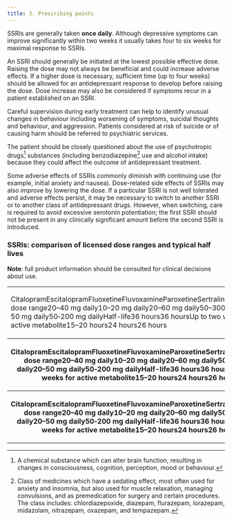 ```yaml
---
title: 3. Prescribing points
---
```



SSRIs are generally taken **once daily**. Although depressive symptoms can improve significantly within two weeks it usually takes four to six weeks for maximal response to SSRIs.

An SSRI should generally be initiated at the lowest possible effective dose. Raising the dose may not always be beneficial and could increase adverse effects. If a higher dose is necessary, sufficient time (up to four weeks) should be allowed for an antidepressant response to develop before raising the dose. Dose increase may also be considered if symptoms recur in a patient established on an SSRI.

Careful supervision during early treatment can help to identify unusual changes in behaviour including worsening of symptoms, suicidal thoughts and behaviour, and aggression. Patients considered at risk of suicide or of causing harm should be referred to psychiatric services.

The patient should be closely questioned about the use of psychotropic drugs[^1] substances (including benzodiazepine[^2] use and alcohol intake) because they could affect the outcome of antidepressant treatment.

Some adverse effects of SSRIs commonly diminish with continuing use (for example, initial anxiety and nausea). Dose-related side effects of SSRIs may also improve by lowering the dose. If a particular SSRI is not well tolerated and adverse effects persist, it may be necessary to switch to another SSRI or to another class of antidepressant drugs. However, when switching, care is required to avoid excessive serotonin potentiation; the first SSRI should not be present in any clinically significant amount before the second SSRI is introduced.

### SSRIs: comparison of licensed dose ranges and typical half lives

**Note**: full product information should be consulted for clinical decisions about use.



<table>
 <tr>
  <td>
   <p>
    CitalopramEscitalopramFluoxetineFluvoxamineParoxetineSertralineLicensed dose range20–40 mg daily10–20 mg daily20–60 mg daily50–300 mg daily20–50 mg daily50‑200 mg dailyHalf-life36 hours36 hoursUp to two weeks for active metabolite15–20 hours24 hours26 hours
   </p>
  </td>
  <th>
   <p>
    CitalopramEscitalopramFluoxetineFluvoxamineParoxetineSertralineLicensed dose range20–40 mg daily10–20 mg daily20–60 mg daily50–300 mg daily20–50 mg daily50‑200 mg dailyHalf-life36 hours36 hoursUp to two weeks for active metabolite15–20 hours24 hours26 hours
   </p>
  </th>
  <th>
   <p>
    CitalopramEscitalopramFluoxetineFluvoxamineParoxetineSertralineLicensed dose range20–40 mg daily10–20 mg daily20–60 mg daily50–300 mg daily20–50 mg daily50‑200 mg dailyHalf-life36 hours36 hoursUp to two weeks for active metabolite15–20 hours24 hours26 hours
   </p>
  </th>
  <th>
   <p>
    CitalopramEscitalopramFluoxetineFluvoxamineParoxetineSertralineLicensed dose range20–40 mg daily10–20 mg daily20–60 mg daily50–300 mg daily20–50 mg daily50‑200 mg dailyHalf-life36 hours36 hoursUp to two weeks for active metabolite15–20 hours24 hours26 hours
   </p>
  </th>
  <th>
   <p>
    CitalopramEscitalopramFluoxetineFluvoxamineParoxetineSertralineLicensed dose range20–40 mg daily10–20 mg daily20–60 mg daily50–300 mg daily20–50 mg daily50‑200 mg dailyHalf-life36 hours36 hoursUp to two weeks for active metabolite15–20 hours24 hours26 hours
   </p>
  </th>
  <th>
   <p>
    CitalopramEscitalopramFluoxetineFluvoxamineParoxetineSertralineLicensed dose range20–40 mg daily10–20 mg daily20–60 mg daily50–300 mg daily20–50 mg daily50‑200 mg dailyHalf-life36 hours36 hoursUp to two weeks for active metabolite15–20 hours24 hours26 hours
   </p>
  </th>
  <th>
   <p>
    CitalopramEscitalopramFluoxetineFluvoxamineParoxetineSertralineLicensed dose range20–40 mg daily10–20 mg daily20–60 mg daily50–300 mg daily20–50 mg daily50‑200 mg dailyHalf-life36 hours36 hoursUp to two weeks for active metabolite15–20 hours24 hours26 hours
   </p>
  </th>
 </tr>
 <tr>
  <th>
   <p>
    CitalopramEscitalopramFluoxetineFluvoxamineParoxetineSertralineLicensed dose range20–40 mg daily10–20 mg daily20–60 mg daily50–300 mg daily20–50 mg daily50‑200 mg dailyHalf-life36 hours36 hoursUp to two weeks for active metabolite15–20 hours24 hours26 hours
   </p>
  </th>
  <td>
   <p>
    CitalopramEscitalopramFluoxetineFluvoxamineParoxetineSertralineLicensed dose range20–40 mg daily10–20 mg daily20–60 mg daily50–300 mg daily20–50 mg daily50‑200 mg dailyHalf-life36 hours36 hoursUp to two weeks for active metabolite15–20 hours24 hours26 hours
   </p>
  </td>
  <td>
   <p>
    CitalopramEscitalopramFluoxetineFluvoxamineParoxetineSertralineLicensed dose range20–40 mg daily10–20 mg daily20–60 mg daily50–300 mg daily20–50 mg daily50‑200 mg dailyHalf-life36 hours36 hoursUp to two weeks for active metabolite15–20 hours24 hours26 hours
   </p>
  </td>
  <td>
   <p>
    CitalopramEscitalopramFluoxetineFluvoxamineParoxetineSertralineLicensed dose range20–40 mg daily10–20 mg daily20–60 mg daily50–300 mg daily20–50 mg daily50‑200 mg dailyHalf-life36 hours36 hoursUp to two weeks for active metabolite15–20 hours24 hours26 hours
   </p>
  </td>
  <td>
   <p>
    CitalopramEscitalopramFluoxetineFluvoxamineParoxetineSertralineLicensed dose range20–40 mg daily10–20 mg daily20–60 mg daily50–300 mg daily20–50 mg daily50‑200 mg dailyHalf-life36 hours36 hoursUp to two weeks for active metabolite15–20 hours24 hours26 hours
   </p>
  </td>
  <td>
   <p>
    CitalopramEscitalopramFluoxetineFluvoxamineParoxetineSertralineLicensed dose range20–40 mg daily10–20 mg daily20–60 mg daily50–300 mg daily20–50 mg daily50‑200 mg dailyHalf-life36 hours36 hoursUp to two weeks for active metabolite15–20 hours24 hours26 hours
   </p>
  </td>
  <td>
   <p>
    CitalopramEscitalopramFluoxetineFluvoxamineParoxetineSertralineLicensed dose range20–40 mg daily10–20 mg daily20–60 mg daily50–300 mg daily20–50 mg daily50‑200 mg dailyHalf-life36 hours36 hoursUp to two weeks for active metabolite15–20 hours24 hours26 hours
   </p>
  </td>
 </tr>
 <tr>
  <th>
   <p>
    CitalopramEscitalopramFluoxetineFluvoxamineParoxetineSertralineLicensed dose range20–40 mg daily10–20 mg daily20–60 mg daily50–300 mg daily20–50 mg daily50‑200 mg dailyHalf-life36 hours36 hoursUp to two weeks for active metabolite15–20 hours24 hours26 hours
   </p>
  </th>
  <td>
   <p>
    CitalopramEscitalopramFluoxetineFluvoxamineParoxetineSertralineLicensed dose range20–40 mg daily10–20 mg daily20–60 mg daily50–300 mg daily20–50 mg daily50‑200 mg dailyHalf-life36 hours36 hoursUp to two weeks for active metabolite15–20 hours24 hours26 hours
   </p>
  </td>
  <td>
   <p>
    CitalopramEscitalopramFluoxetineFluvoxamineParoxetineSertralineLicensed dose range20–40 mg daily10–20 mg daily20–60 mg daily50–300 mg daily20–50 mg daily50‑200 mg dailyHalf-life36 hours36 hoursUp to two weeks for active metabolite15–20 hours24 hours26 hours
   </p>
  </td>
  <td>
   <p>
    CitalopramEscitalopramFluoxetineFluvoxamineParoxetineSertralineLicensed dose range20–40 mg daily10–20 mg daily20–60 mg daily50–300 mg daily20–50 mg daily50‑200 mg dailyHalf-life36 hours36 hoursUp to two weeks for active metabolite15–20 hours24 hours26 hours
   </p>
  </td>
  <td>
   <p>
    CitalopramEscitalopramFluoxetineFluvoxamineParoxetineSertralineLicensed dose range20–40 mg daily10–20 mg daily20–60 mg daily50–300 mg daily20–50 mg daily50‑200 mg dailyHalf-life36 hours36 hoursUp to two weeks for active metabolite15–20 hours24 hours26 hours
   </p>
  </td>
  <td>
   <p>
    CitalopramEscitalopramFluoxetineFluvoxamineParoxetineSertralineLicensed dose range20–40 mg daily10–20 mg daily20–60 mg daily50–300 mg daily20–50 mg daily50‑200 mg dailyHalf-life36 hours36 hoursUp to two weeks for active metabolite15–20 hours24 hours26 hours
   </p>
  </td>
  <td>
   <p>
    CitalopramEscitalopramFluoxetineFluvoxamineParoxetineSertralineLicensed dose range20–40 mg daily10–20 mg daily20–60 mg daily50–300 mg daily20–50 mg daily50‑200 mg dailyHalf-life36 hours36 hoursUp to two weeks for active metabolite15–20 hours24 hours26 hours
   </p>
  </td>
 </tr>
</table>



[^1]: A chemical substance which can alter brain function, resulting in changes in consciousness, cognition, perception, mood or behaviour.


[^2]: Class of medicines which have a sedating effect, most often used for anxiety and insomnia, but also used for muscle relaxation, managing convulsions, and as premedication for surgery and certain procedures. The class includes: chlordiazepoxide, diazepam, flurazepam, lorazepam, midazolam, nitrazepam, oxazepam, and tempazepam.
